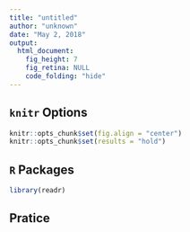 ```yaml
---
title: "untitled"
author: "unknown"
date: "May 2, 2018"
output:
  html_document:
    fig_height: 7
    fig_retina: NULL
    code_folding: "hide"
---
```


## `knitr` Options

```r
knitr::opts_chunk$set(fig.align = "center")
knitr::opts_chunk$set(results = "hold")
```

## `R` Packages

```r
library(readr)
```

## Pratice
